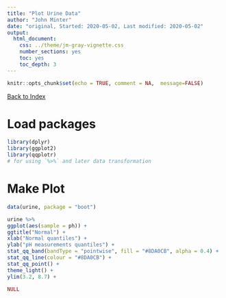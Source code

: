 ```yaml
---
title: "Plot Urine Data"
author: "John Minter"
date: "original, Started: 2020-05-02, Last modified: 2020-05-02"
output:
  html_document:
    css: ../theme/jm-gray-vignette.css
    number_sections: yes
    toc: yes
    toc_depth: 3
---
```


```r
knitr::opts_chunk$set(echo = TRUE, comment = NA,  message=FALSE)
```

[Back to Index](../README.html)

# Load packages

```r

library(dplyr)
library(ggplot2)
library(qqplotr)
# for using `%>%` and later data transformation
```

# Make Plot

```r
data(urine, package = "boot")

urine %>%
ggplot(aes(sample = ph)) +
ggtitle("Normal") +
xlab("Normal quantiles") +
ylab("pH measurements quantiles") +
stat_qq_band(bandType = "pointwise", fill = "#8DA0CB", alpha = 0.4) +
stat_qq_line(colour = "#8DA0CB") +
stat_qq_point() +
theme_light() +
ylim(3.2, 8.7) +
  
NULL
```
